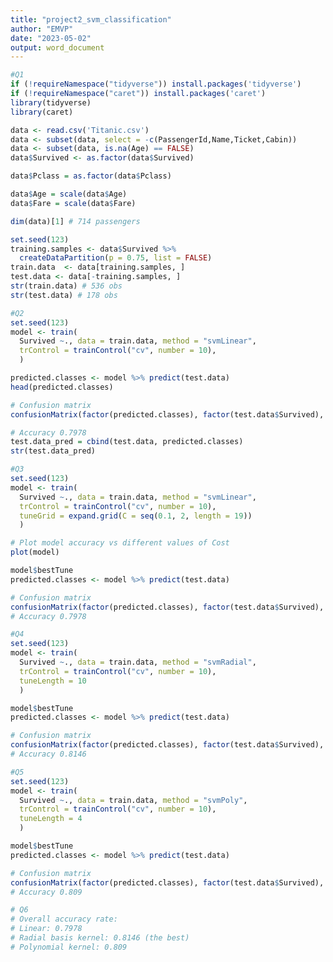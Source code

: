 ```yaml
---
title: "project2_svm_classification"
author: "EMVP"
date: "2023-05-02"
output: word_document
---
```

```r
#Q1
if (!requireNamespace("tidyverse")) install.packages('tidyverse')
if (!requireNamespace("caret")) install.packages('caret')
library(tidyverse)
library(caret)

data <- read.csv('Titanic.csv')
data <- subset(data, select = -c(PassengerId,Name,Ticket,Cabin))
data <- subset(data, is.na(Age) == FALSE)
data$Survived <- as.factor(data$Survived)

data$Pclass = as.factor(data$Pclass)

data$Age = scale(data$Age)
data$Fare = scale(data$Fare)

dim(data)[1] # 714 passengers

set.seed(123)
training.samples <- data$Survived %>%
  createDataPartition(p = 0.75, list = FALSE)
train.data  <- data[training.samples, ]
test.data <- data[-training.samples, ]
str(train.data) # 536 obs
str(test.data) # 178 obs
```

```r
#Q2
set.seed(123)
model <- train(
  Survived ~., data = train.data, method = "svmLinear",
  trControl = trainControl("cv", number = 10),
  )

predicted.classes <- model %>% predict(test.data)
head(predicted.classes)

# Confusion matrix
confusionMatrix(factor(predicted.classes), factor(test.data$Survived), positive = '1')

# Accuracy 0.7978
test.data_pred = cbind(test.data, predicted.classes)
str(test.data_pred)
```

```r
#Q3
set.seed(123)
model <- train(
  Survived ~., data = train.data, method = "svmLinear",
  trControl = trainControl("cv", number = 10),
  tuneGrid = expand.grid(C = seq(0.1, 2, length = 19))
  )

# Plot model accuracy vs different values of Cost
plot(model)

model$bestTune
predicted.classes <- model %>% predict(test.data)

# Confusion matrix
confusionMatrix(factor(predicted.classes), factor(test.data$Survived), positive = '1')
# Accuracy 0.7978
```

```r
#Q4
set.seed(123)
model <- train(
  Survived ~., data = train.data, method = "svmRadial",
  trControl = trainControl("cv", number = 10),
  tuneLength = 10
  )

model$bestTune
predicted.classes <- model %>% predict(test.data)

# Confusion matrix
confusionMatrix(factor(predicted.classes), factor(test.data$Survived), positive = '1')
# Accuracy 0.8146
```

```r
#Q5
set.seed(123)
model <- train(
  Survived ~., data = train.data, method = "svmPoly",
  trControl = trainControl("cv", number = 10),
  tuneLength = 4
  )

model$bestTune
predicted.classes <- model %>% predict(test.data)

# Confusion matrix
confusionMatrix(factor(predicted.classes), factor(test.data$Survived), positive = '1')
# Accuracy 0.809
```


```r
# Q6
# Overall accuracy rate:
# Linear: 0.7978
# Radial basis kernel: 0.8146 (the best)
# Polynomial kernel: 0.809
```

